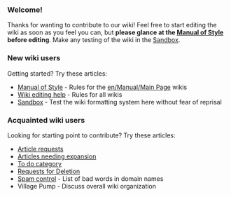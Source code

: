 === Welcome! ===
<div style="width:500px;">Thanks for wanting to contribute to our wiki! Feel free to start editing the wiki as soon as you feel you can, but '''please glance at the [[en/Wiki/Manual of Style|Manual of Style]] before editing'''. Make any testing of the wiki in the [https://wiki.staging.openttd.org Sandbox].</div>

=== New wiki users ===
Getting started? Try these articles:
* [[en/Wiki/Manual of Style|Manual of Style]] - Rules for the [[en/Manual/Main Page]] wikis
* [[en/Editing help|Wiki editing help]] - Rules for all wikis
* [https://wiki.staging.openttd.org Sandbox] - Test the wiki formatting system here without fear of reprisal

=== Acquainted wiki users ===
Looking for starting point to contribute? Try these articles:
* [[en/Requested Articles|Article requests]]
* [[:Category:en/Articles to be expanded|Articles needing expansion]]
* [[:Category:en/To do|To do category]]
* [[en/Requests for Deletion|Requests for Deletion]]
* [[en/My spam blacklist|Spam control]] - List of bad words in domain names
* Village Pump - Discuss overall wiki organization

